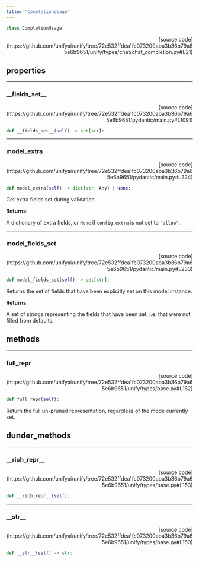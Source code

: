 ```yaml
---
title: 'CompletionUsage'
---
```


```python
class CompletionUsage
```

<p align="right">[source code](https://github.com/unifyai/unify/tree/72e532ffdea1fc073200aba3b36b79a65e6b9651/unify/types/chat/chat_completion.py#L21)</p>



## properties

---

### \_\_fields\_set\_\_

<p align="right">[source code](https://github.com/unifyai/unify/tree/72e532ffdea1fc073200aba3b36b79a65e6b9651/pydantic/main.py#L1091)</p>

```python
def __fields_set__(self) -> set[str]:
```



---

### model\_extra

<p align="right">[source code](https://github.com/unifyai/unify/tree/72e532ffdea1fc073200aba3b36b79a65e6b9651/pydantic/main.py#L224)</p>

```python
def model_extra(self) -> dict[str, Any] | None:
```

Get extra fields set during validation.

**Returns**:

A dictionary of extra fields, or `None` if `config.extra` is not set to `"allow"`.

---

### model\_fields\_set

<p align="right">[source code](https://github.com/unifyai/unify/tree/72e532ffdea1fc073200aba3b36b79a65e6b9651/pydantic/main.py#L233)</p>

```python
def model_fields_set(self) -> set[str]:
```

Returns the set of fields that have been explicitly set on this model instance.

**Returns**:

A set of strings representing the fields that have been set,
i.e. that were not filled from defaults.

## methods

---

### full\_repr

<p align="right">[source code](https://github.com/unifyai/unify/tree/72e532ffdea1fc073200aba3b36b79a65e6b9651/unify/types/base.py#L162)</p>

```python
def full_repr(self):
```

Return the full un-pruned representation, regardless of the mode currently set.

## dunder_methods

---

### \_\_rich\_repr\_\_

<p align="right">[source code](https://github.com/unifyai/unify/tree/72e532ffdea1fc073200aba3b36b79a65e6b9651/unify/types/base.py#L153)</p>

```python
def __rich_repr__(self):
```



---

### \_\_str\_\_

<p align="right">[source code](https://github.com/unifyai/unify/tree/72e532ffdea1fc073200aba3b36b79a65e6b9651/unify/types/base.py#L150)</p>

```python
def __str__(self) -> str:
```

